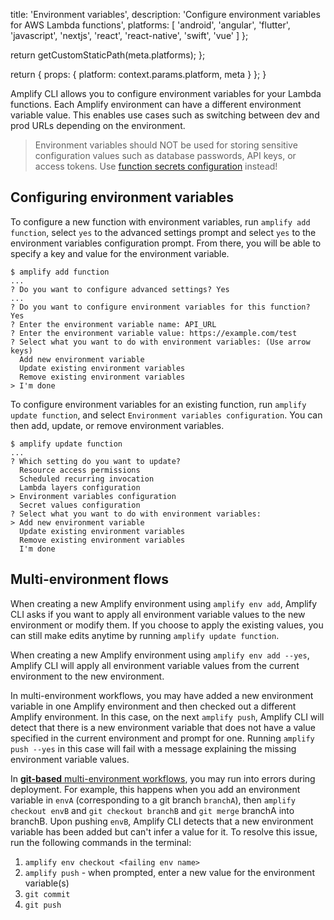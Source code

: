                   
  title: 'Environment variables',
  description: 'Configure environment variables for AWS Lambda functions',
  platforms: [
    'android',
    'angular',
    'flutter',
    'javascript',
    'nextjs',
    'react',
    'react-native',
    'swift',
    'vue'
  ]
};

  return getCustomStaticPath(meta.platforms);
};

  return {
    props: {
      platform: context.params.platform,
      meta
    }
  };
}
          

Amplify CLI allows you to configure environment variables for your Lambda functions. Each Amplify environment can have a different environment variable value. This enables use cases such as switching between dev and prod URLs depending on the environment.

> Environment variables should NOT be used for storing sensitive configuration values such as database passwords, API keys, or access tokens. Use [function secrets configuration](/gen1/[platform]/build-a-backend/functions/secrets/) instead!

## Configuring environment variables
To configure a new function with environment variables, run `amplify add function`, select `yes` to the advanced settings prompt and select `yes` to the environment variables configuration prompt. From there, you will be able to specify a key and value for the environment variable.

```console
$ amplify add function
...
? Do you want to configure advanced settings? Yes
...
? Do you want to configure environment variables for this function? Yes
? Enter the environment variable name: API_URL
? Enter the environment variable value: https://example.com/test
? Select what you want to do with environment variables: (Use arrow keys)
  Add new environment variable
  Update existing environment variables
  Remove existing environment variables
> I'm done
```

To configure environment variables for an existing function, run `amplify update function`, and select `Environment variables configuration`. You can then add, update, or remove environment variables.

```console
$ amplify update function
...
? Which setting do you want to update?
  Resource access permissions
  Scheduled recurring invocation
  Lambda layers configuration
> Environment variables configuration
  Secret values configuration
? Select what you want to do with environment variables:
> Add new environment variable
  Update existing environment variables
  Remove existing environment variables
  I'm done
```

## Multi-environment flows
When creating a new Amplify environment using `amplify env add`, Amplify CLI asks if you want to apply all environment variable values to the new environment or modify them. If you choose to apply the existing values, you can still make edits anytime by running `amplify update function`.

When creating a new Amplify environment using `amplify env add --yes`, Amplify CLI will apply all environment variable values from the current environment to the new environment.

In multi-environment workflows, you may have added a new environment variable in one Amplify environment and then checked out a different Amplify environment. In this case, on the next `amplify push`, Amplify CLI will detect that there is a new environment variable that does not have a value specified in the current environment and prompt for one.
Running `amplify push --yes` in this case will fail with a message explaining the missing environment variable values.

In [**git-based** multi-environment workflows](/gen1/[platform]/tools/cli/teams/), you may run into errors during deployment. For example, this happens when you add an environment variable in `envA` (corresponding to a git branch `branchA`), then `amplify checkout envB` and `git checkout branchB` and `git merge` branchA into branchB. Upon pushing `envB`, Amplify CLI detects that a new environment variable has been added but can't infer a value for it. To resolve this issue, run the following commands in the terminal:

1. `amplify env checkout <failing env name>`
2. `amplify push` - when prompted, enter a new value for the environment variable(s)
3. `git commit`
4. `git push`
